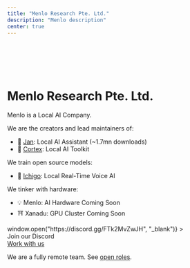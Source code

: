 ```yaml
---
title: "Menlo Research Pte. Ltd."
description: "Menlo description"
center: true
---
```



<br />
<br />
<br />
<br />

# Menlo Research Pte. Ltd.

Menlo is a Local AI Company.

We are the creators and lead maintainers of:

- 👋 [Jan](https://jan.ai): Local AI Assistant (~1.7mn downloads)
- 🤖 [Cortex](https://cortex.so): Local AI Toolkit

We train open source models:

- 🍓 [Ichigo](https://github.com/homebrewltd/ichigo): Local Real-Time Voice AI

We tinker with hardware:

- 💡 Menlo: AI Hardware <span className="rounded-lg py-1 px-2 bg-gray-100 border border-gray-200 text-gray-700 dark:bg-gray-600 dark:text-gray-200 dark:border-gray-700 text-xs">Coming Soon</span>
- ⛩️ Xanadu: GPU Cluster <span className="rounded-lg py-1 px-2 bg-gray-100 border border-gray-200 text-gray-700 dark:bg-gray-600 dark:text-gray-200 dark:border-gray-700 text-xs">Coming Soon</span>

<div className="flex flex-col md:flex-row items-start md:items-center mt-10 gap-4">
  <ShimmerButton
    className="shadow-2xl shadow-[#5765F2] flex gap-2 transition-all hover:scale-105"
    background="#5765F2"
    onClick={() => window.open("https://discord.gg/FTk2MvZwJH", "_blank")}
  >
    <FaDiscord className="text-2xl text-white" />
    <div>
      <span className="text-base font-sans text-white font-medium">
        Join our Discord
      </span>
    </div>
  </ShimmerButton>
  <a
    className="bg-neutral-700 py-3 px-6 rounded-full border border-neutral-300 border-neutral-600 text-center text-white"
    href="/work-with-us"
  >
    Work with us
  </a>
</div>

We are a fully remote team.
See [open roles](https://homebrew.bamboohr.com/careers).
